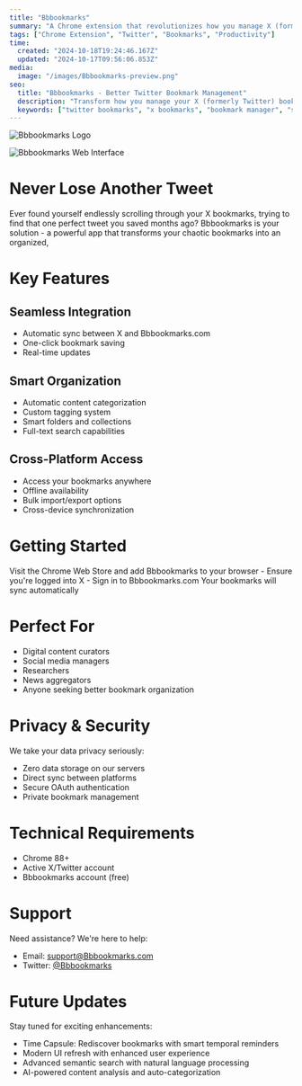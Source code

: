 ```yaml
---
title: "Bbbookmarks"
summary: "A Chrome extension that revolutionizes how you manage X (formerly Twitter) bookmarks"
tags: ["Chrome Extension", "Twitter", "Bookmarks", "Productivity"]
time:
  created: "2024-10-18T19:24:46.167Z"
  updated: "2024-10-17T09:56:06.853Z"
media:
  image: "/images/Bbbookmarks-preview.png"
seo:
  title: "Bbbookmarks - Better Twitter Bookmark Management"
  description: "Transform how you manage your X (formerly Twitter) bookmarks with this powerful Chrome extension"
  keywords: ["twitter bookmarks", "x bookmarks", "bookmark manager", "social media organizer"]
---
```


<div className="flex items-center gap-4 mt-8 mb-8">
  <img 
    src="/images/Bbbookmarks-icon-128x128.png"
    alt="Bbbookmarks Logo"
    width={64}
    height={64}
    className="rounded-xl"
  />
</div>

  <Image
    src="/images/webpage_screenshot_1280x800.png" 
    alt="Bbbookmarks Web Interface"
    className="rounded-lg shadow-lg w-full"
  />

# Never Lose Another Tweet

Ever found yourself endlessly scrolling through your X bookmarks, trying to find that one perfect tweet you saved months ago? Bbbookmarks is your solution - a powerful app that transforms your chaotic bookmarks into an organized,

# Key Features

## Seamless Integration
- Automatic sync between X and Bbbookmarks.com
- One-click bookmark saving
- Real-time updates

## Smart Organization
- Automatic content categorization
- Custom tagging system
- Smart folders and collections
- Full-text search capabilities

## Cross-Platform Access
- Access your bookmarks anywhere
- Offline availability
- Bulk import/export options
- Cross-device synchronization

# Getting Started

<Steps className="mt-4">
  <Step number={1} title="Install Chrome Extension">
    Visit the Chrome Web Store and add Bbbookmarks to your browser
  </Step>
  <Step number={2} title="Connect Your Accounts">
   - Ensure you're logged into X
   - Sign in to Bbbookmarks.com
  </Step>
  <Step number={3} title="Start Organizing">
    Your bookmarks will sync automatically
  </Step>
</Steps>

# Perfect For

- Digital content curators
- Social media managers
- Researchers
- News aggregators
- Anyone seeking better bookmark organization

# Privacy & Security

We take your data privacy seriously:
- Zero data storage on our servers
- Direct sync between platforms
- Secure OAuth authentication
- Private bookmark management

# Technical Requirements

- Chrome 88+
- Active X/Twitter account
- Bbbookmarks account (free)

# Support

Need assistance? We're here to help:
- Email: support@Bbbookmarks.com
- Twitter: [@Bbbookmarks](https://twitter.com/Bbbookmarksapp)



# Future Updates

Stay tuned for exciting enhancements:
- Time Capsule: Rediscover bookmarks with smart temporal reminders
- Modern UI refresh with enhanced user experience
- Advanced semantic search with natural language processing
- AI-powered content analysis and auto-categorization
